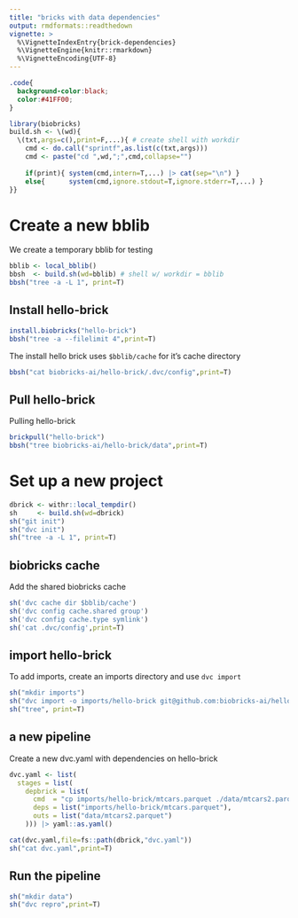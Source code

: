 ```yaml
---
title: "bricks with data dependencies"
output: rmdformats::readthedown
vignette: >
  %\VignetteIndexEntry{brick-dependencies}
  %\VignetteEngine{knitr::rmarkdown}
  %\VignetteEncoding{UTF-8}
---
```


```css
.code{
  background-color:black;
  color:#41FF00;
}
```
```r
library(biobricks)
build.sh <- \(wd){
  \(txt,args=c(),print=F,...){ # create shell with workdir
    cmd <- do.call("sprintf",as.list(c(txt,args)))
    cmd <- paste("cd ",wd,";",cmd,collapse="")
    
    if(print){ system(cmd,intern=T,...) |> cat(sep="\n") }
    else{      system(cmd,ignore.stdout=T,ignore.stderr=T,...) }
}}
```

# Create a new bblib
We create a temporary bblib for testing
```r
bblib <- local_bblib()
bbsh  <- build.sh(wd=bblib) # shell w/ workdir = bblib
bbsh("tree -a -L 1", print=T)
```

## Install hello-brick
```r
install.biobricks("hello-brick")
bbsh("tree -a --filelimit 4",print=T)
```

The install hello brick uses `$bblib/cache` for it's cache directory
```r
bbsh("cat biobricks-ai/hello-brick/.dvc/config",print=T)
```

## Pull hello-brick
Pulling hello-brick  
```r
brickpull("hello-brick")
bbsh("tree biobricks-ai/hello-brick/data",print=T)
```

# Set up a new project
```r
dbrick <- withr::local_tempdir()
sh     <- build.sh(wd=dbrick)
sh("git init")
sh("dvc init")
sh("tree -a -L 1", print=T)
```

## biobricks cache
Add the shared biobricks cache
```r
sh('dvc cache dir $bblib/cache')
sh('dvc config cache.shared group')
sh('dvc config cache.type symlink')
sh('cat .dvc/config',print=T)
```

## import hello-brick
To add imports, create an imports directory and use `dvc import`
```r
sh("mkdir imports")
sh("dvc import -o imports/hello-brick git@github.com:biobricks-ai/hello-brick data")
sh("tree", print=T)
```

## a new pipeline
Create a new dvc.yaml with dependencies on hello-brick
```r
dvc.yaml <- list(
  stages = list(
    depbrick = list(
      cmd  = "cp imports/hello-brick/mtcars.parquet ./data/mtcars2.parquet",
      deps = list("imports/hello-brick/mtcars.parquet"),
      outs = list("data/mtcars2.parquet")
    ))) |> yaml::as.yaml()

cat(dvc.yaml,file=fs::path(dbrick,"dvc.yaml"))
sh("cat dvc.yaml",print=T)
```

## Run the pipeline
```r
sh("mkdir data")
sh("dvc repro",print=T)
```
